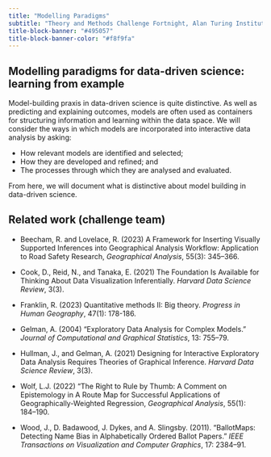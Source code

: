 ```yaml
---
title: "Modelling Paradigms"
subtitle: "Theory and Methods Challenge Fortnight, Alan Turing Institute" 
title-block-banner: "#495057"
title-block-banner-color: "#f8f9fa"
---
```


## Modelling paradigms for data-driven science: learning from example

Model-building praxis in data-driven science is quite distinctive. As well as predicting and explaining outcomes, models are often used as containers for structuring information and learning within the data space.  We will consider the ways in which models are incorporated into interactive data analysis by asking:

* How relevant models are identified and selected; 
* How they are developed and refined; and 
* The processes through which they are analysed and evaluated. 

From here, we will document what is distinctive about model building in data-driven science.

## Related work (challenge team)

* Beecham, R. and Lovelace, R. (2023) A Framework for Inserting Visually Supported Inferences into Geographical Analysis Workflow: Application to Road Safety Research, *Geographical Analysis*, 55(3): 345--366.

* Cook, D., Reid, N., and Tanaka, E. (2021) The Foundation Is Available for Thinking About Data Visualization Inferentially. *Harvard Data Science Review*, 3(3).

* Franklin, R. (2023) Quantitative methods II: Big theory. *Progress in Human Geography*, 47(1): 178-186.

* Gelman, A. (2004) “Exploratory Data Analysis for Complex Models.” *Journal of Computational and Graphical Statistics*, 13: 755--79.

* Hullman, J., and Gelman, A. (2021) Designing for Interactive Exploratory Data Analysis Requires Theories of Graphical Inference. *Harvard Data Science Review*, 3(3).

* Wolf, L.J. (2022) “The Right to Rule by Thumb: A Comment on Epistemology in A Route Map for Successful Applications of Geographically-Weighted Regression, *Geographical Analysis*, 55(1): 184--190.

* Wood, J., D. Badawood, J. Dykes, and A. Slingsby. (2011). “BallotMaps: Detecting Name Bias in Alphabetically Ordered Ballot Papers.” *IEEE Transactions on Visualization and Computer Graphics*, 17: 2384–91.
